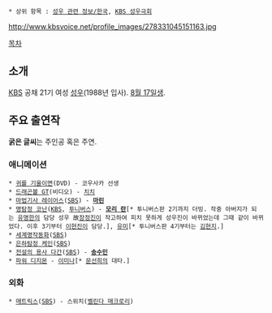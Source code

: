  * 상위 항목 : [[성우 관련 정보/한국]], [[KBS 성우극회]]

http://www.kbsvoice.net/profile_images/278331045151163.jpg

[[목차]]

== 소개 ==
[[한국방송공사|KBS]] 공채 21기 여성 [[성우]](1988년 입사). [[8월 17일]]생.

== 주요 출연작 ==
'''굵은 글씨'''는 주인공 혹은 주연.

=== 애니메이션 ===
 * [[귀를 기울이면]](DVD) - 코우사카 선생
 * [[드래곤볼 GT]](비디오) - [[치치(드래곤볼)|치치]]
 * [[마법기사 레이어스]]([[SBS]]) - '''[[류자키 우미|마린]]'''
 * [[명탐정 코난]]([[KBS]], [[투니버스]]) - '''[[모리 란]]'''[* 투니버스판 2기까지 더빙. 작중 아버지가 되는 [[모리 코고로|유명한]]의 담당 성우 故[[장정진]]이 작고하여 피치 못하게 성우진이 바뀌었는데 그때 같이 바뀌었다. 이후 3기부터 [[이현진(성우)|이현진]]이 담당.], [[미야모토 유미|유미]][* 투니버스판 4기부터는 [[김현지]].]
 * [[세계명작동화]]([[SBS]])
 * [[은하탐정 케인]]([[SBS]])
 * [[전설의 용사 다간]]([[SBS]]) - '''[[사쿠라코지 호타루|송수민]]'''
 * [[파워 디지몬]] - [[이미나(디지몬 시리즈)|이미나]][* [[문선희]]의 대타.]

=== 외화 ===
 * [[매트릭스]]([[SBS]]) - 스위치([[벨린다 매크로리]])
